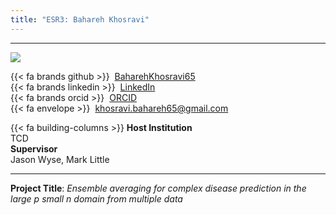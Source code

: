 ```yaml
---
title: "ESR3: Bahareh Khosravi"
---
```


---

:::{layout="[30, 60, 50]" .profile-text}

![](../assets/esr_pictures/bahareh_square.jpg){.img-profile}

{{< fa brands github >}} \ [BaharehKhosravi65](https://github.com/BaharehKhosravi65)<br>
{{< fa brands linkedin >}}\  [LinkedIn](https://www.linkedin.com/in/bahareh-khosravi-bbba3783/)<br>
{{< fa brands orcid >}} \ [ORCID](https://orcid.org/0000-0002-5461-3430)<br>
{{< fa envelope >}} \ [khosravi.bahareh65@gmail.com](mailto:khosravi.bahareh65@gmail.com)<br>

{{< fa building-columns >}} **Host Institution** <br> TCD <br>
**Supervisor** <br> Jason Wyse, Mark Little

::: 

---

**Project Title**: *Ensemble averaging for complex disease prediction in the large p small n domain from multiple data*
